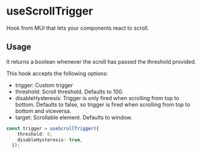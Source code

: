 
<Meta title="Hooks/useScrollTrigger" />

# useScrollTrigger

Hook from MUI that lets your components react to scroll.

## Usage

It returns a boolean whenever the scroll has passed the threshold provided.

This hook accepts the following options:

- trigger: Custom trigger
- threshold: Scroll threshold. Defaults to 100.
- disableHysteresis: Trigger is only fired when scrolling from top to bottom. Defaults to false, so trigger is fired when scrolling from top to bottom and viceversa.
- target: Scrollable element. Defaults to window.

````typescript
const trigger = useScrollTrigger({
    threshold: 0,
    disableHysteresis: true,
  });
````
